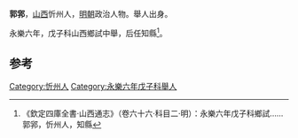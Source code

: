 {{Otheruses|other=名为郭郛的其他人物|郭郛 (弘治進士)}}
'''郭郛'''，[[山西|山西]]忻州人，[[明朝|明朝]]政治人物。舉人出身。

永樂六年，戊子科山西鄉試中舉，后任知縣<ref>《欽定四庫全書·山西通志》（卷六十六·科目二·明）：永樂六年戊子科鄉試……郭郛，忻州人，知縣</ref>。

==参考==
{{reflist}}
{{明朝人物小作品}}

[[Category:忻州人|Category:忻州人]]
[[Category:永樂六年戊子科舉人|Category:永樂六年戊子科舉人]]